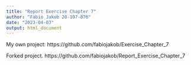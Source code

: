 ```yaml
---
title: "Report Exercise Chapter 7"
author: "Fabio Jakob 20-107-876"
date: "2023-04-03"
output: html_document
---
```





My own project: https://github.com/fabiojakob/Exercise_Chapter_7

Forked project. https://github.com/fabiojakob/Report_Exercise_Chapter_7